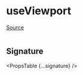 
# useViewport

[Source](https://github.com/wbkd/react-flow/blob/6d9585c1a62bf549298c83ad5f2dcd6216a5b8eb/packages/core/src/hooks/useViewport.ts)

```ts

```

## Signature

<PropsTable {...signature} />
